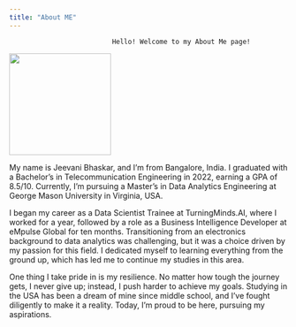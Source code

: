 ```yaml
---
title: "About ME"
---
```


```         
                          Hello! Welcome to my About Me page!
```

![](images/WhatsApp Image 2024-09-28 at 18.00.08_b4075e0f.jpg){fig-align="center" width="184"}

My name is Jeevani Bhaskar, and I'm from Bangalore, India. I graduated with a Bachelor's in Telecommunication Engineering in 2022, earning a GPA of 8.5/10. Currently, I’m pursuing a Master’s in Data Analytics Engineering at George Mason University in Virginia, USA.

I began my career as a Data Scientist Trainee at TurningMinds.AI, where I worked for a year, followed by a role as a Business Intelligence Developer at eMpulse Global for ten months. Transitioning from an electronics background to data analytics was challenging, but it was a choice driven by my passion for this field. I dedicated myself to learning everything from the ground up, which has led me to continue my studies in this area.

One thing I take pride in is my resilience. No matter how tough the journey gets, I never give up; instead, I push harder to achieve my goals. Studying in the USA has been a dream of mine since middle school, and I’ve fought diligently to make it a reality. Today, I’m proud to be here, pursuing my aspirations.
